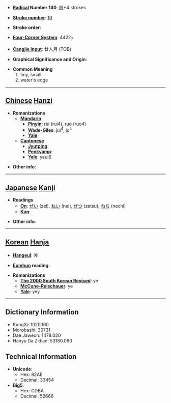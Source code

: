 * '''[[Wiktionary:Chinese radical index| Radical]] Number 140''': [[Wiktionary:Chinese radical index 艸|艸]]+4 strokes

* '''[[Wiktionary:Chinese total strokes index|Stroke number]]''': [[Wiktionary:Chinese total strokes index 10|10]]

* '''Stroke order''': 

* '''[[Wiktionary:Chinese four corner index|Four-Corner System]]''': 4422<sub>7</sub>

* '''[[Wiktionary:Chinese Cangjie index|Cangjie input]]''': 廿人月 (TOB)

* '''Graphical Significance and Origin''': 

* '''Common Meaning'''
*#tiny, small
*# water's edge


----

== [[Chinese]] [[Hanzi]] ==

* '''Romanizations'''
** '''[[Mandarin]]'''
*** '''[[Pinyin]]''': rùi (rui4), ruò (ruo4)
*** '''[[Wade-Giles]]''': jui<sup>4</sup>, jo<sup>4</sup>
*** '''[[Yale]]''': 
** '''[[Cantonese]]'''
*** '''[[Jyutping]]''':
*** '''[[Penkyamp]]''': 
*** '''[[Yale]]''': yeui6

* '''Other info''': 

----

== [[Japanese]] [[Kanji]] ==

* '''Readings'''
** '''[[On]]''': [[ぜい]] (zei), [[ねい]] (nei), [[ぜつ]] (zetsu), [[ねち]] (nechi)
** '''[[Kun]]''': 

* '''Other info''':  

----

== [[Korean]] [[Hanja]] ==

* '''[[Hangeul]]''': 예

* '''[[Eumhun]] reading''': 

* '''Romanizations'''
** '''[[The 2000 South Korean Revised Romanization|The 2000 South Korean Revised]]''': ye
** '''[[McCune-Reischauer]]''': ye
** '''[[Yale]]''': yey

----

== Dictionary Information ==

* KangXi: 1020.160
* Morobashi: 30731
* Dae Jaweon: 1478.020
* Hanyu Da Zidian: 53180.090

== Technical Information ==

* '''Unicode''':
** Hex: 82AE
** Decimal: 33454
* '''Big5''':
** Hex: CDBA
** Decimal: 52666